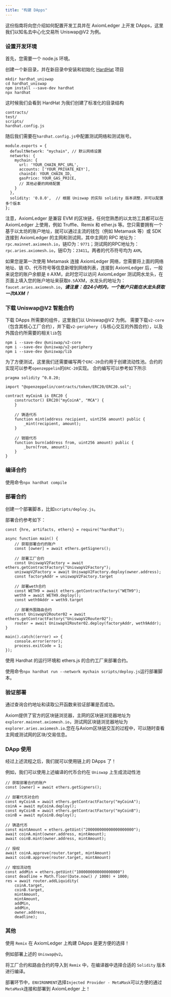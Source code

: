 ```yaml
---
title: "构建 DApps"
---
```


这份指南将向您介绍如何配置开发工具并在 AxiomLedger 上开发 DApps，这里我们以知名去中心化交易所 Uniswap@V2 为例。

### 设置开发环境

首先，您需要一个 node.js 环境。

创建一个新目录，并在新目录中安装和初始化 [HardHat](https://hardhat.org/) 项目

```
mkdir hardhat_uniswap
cd hardhat_uniswap
npm install --save-dev hardhat
npx hardhat
```

这时候我们会看到 HardHat 为我们创建了标准化的目录结构

```
contracts/
test/
scripts/
hardhat.config.js
```

随后我们需要在`hardhat.config.js`中配置测试网络和测试账号。

```
module.exports = {
  defaultNetwork: "mychain", // 默认网络设置
  networks: {
    mychain: {
      url: 'YOUR_CHAIN_RPC_URL',
      accounts: ['YOUR_PRIVATE_KEY'],
      chainId: YOUR_CHAIN_ID,
      gasPrice: YOUR_GAS_PRICE,
      // 其他必要的网络配置
    }
  },
  solidity: '0.8.0',  // 根据 Uniswap 的实际 solidity 版本调整，并可以配置多个版本
};
```

注意，AxiomLedger 是兼容 EVM 的区块链，任何您熟悉的以太坊工具都可以在 AxiomLedger 上使用，例如 Truffle、Remix 和 ether.js 等。您只需要拥有一个基于以太坊的账户地址，就可以通过主流的钱包（例如 Metamask 等）或 SDK 连接到 AxiomLedger 的主网和测试网，其中主网的 RPC 地址为：`rpc.mainnet.axiomesh.io`，链ID为：`9771`；测试网的RPC地址为：`rpc.aries.axiomesh.io`，链ID为：`23411`。两者的代币符号均为 `AXM`。

如果您是第一次使用 Metamask 连接 AxiomLedger 网络，您需要将上面的网络地址、链 ID、代币符号等信息新增到网络列表，连接到 AxiomLedger 后，一般来说您的账户余额是 `0` AXM，此时您可以访问 AxiomLedger 测试网水龙头，在页面上填入您的账户地址来获取`0.5`AXM，水龙头的地址为：`faucet.aries.axiomesh.io`，***请注意：在24小时内，一个账户只能在水龙头获取一次AXM！***

### 下载 Uniswap@V2 智能合约

下载 DApps 所需要的组件，这里我们以 Uniswap@V2 为例。
需要下载`v2-core`（包含其核心工厂合约），并下载`v2-periphery`（与核心交互的外围合约），以及外围合约所需要的相关`lib`包

```
npm i --save-dev @uniswap/v2-core
npm i --save-dev @uniswap/v2-periphery
npm i --save-dev @uniswap/lib
```

为了方便测试，这里我们还需要编写两个`ERC-20`合约用于创建流动性池。合约的实现可以参考`openzeppelin`的`ERC-20`实现。
合约编写可以参考如下所示

```
pragma solidity ^0.8.20;

import "@openzeppelin/contracts/token/ERC20/ERC20.sol";

contract myCoinA is ERC20 {
    constructor() ERC20("myCoinA", "MCA") {
    }

    // 铸造代币
    function mint(address recipient, uint256 amount) public {
        _mint(recipient, amount);
    }

    // 销毁代币
    function burn(address from, uint256 amount) public {
        _burn(from, amount);
    }
}
```

### 编译合约

使用命令`npx hardhat compile`

### 部署合约

创建一个部署脚本，比如`scripts/deploy.js`。

部署合约参考如下：

```
const {hre, artifacts, ethers} = require("hardhat");

async function main() {
    // 获取部署合约的账户
    const [owner] = await ethers.getSigners();

    // 部署工厂合约
    const UniswapV2Factory = await ethers.getContractFactory("UniswapV2Factory");
    uniswapV2Factory = await UniswapV2Factory.deploy(owner.address);
    const factoryAddr = uniswapV2Factory.target

    // 部署weth合约
    const WETH9 = await ethers.getContractFactory("WETH9");
    weth9 = await WETH9.deploy();
    const weth9Addr = weth9.target

    // 部署外围路由合约
    const UniswapV2Router02 = await ethers.getContractFactory("UniswapV2Router02");
    router = await UniswapV2Router02.deploy(factoryAddr, weth9Addr);
}

main().catch((error) => {
    console.error(error);
    process.exitCode = 1;
});
```
使用 Hardhat 的运行环境和 ethers.js 的合约工厂来部署合约。

使用命令`npx hardhat run --network mychain scripts/deploy.js`运行部署脚本。

### 验证部署

通过查询合约地址和读取公开函数来验证部署是否成功。

Axiom提供了官方的区块链浏览器，主网的区块链浏览器地址为`explorer.mainnet.axiomesh.io`，测试网区块链浏览器地址为`explorer.aries.axiomesh.io`.您在与Axiom区块链交互的过程中，可以随时查看主网或测试网的区块/交易信息。

### DApp 使用

经过上述流程之后，我们就可以使用链上的 DApps 了！

例如，我们可以使用上述编译的代币合约在 `Uniswap` 上生成流动性池

```
// 获取部署合约的账户
const [owner] = await ethers.getSigners();

// 部署代币对合约
const myCoinA = await ethers.getContractFactory("myCoinA");
coinA = await myCoinA.deploy();
const myCoinB = await ethers.getContractFactory("myCoinB");
coinB = await myCoinB.deploy();

// 铸造代币
const mintAmount = ethers.getUint("200000000000000000000");
await coinA.mint(owner.address, mintAmount);
await coinB.mint(owner.address, mintAmount);

// 授权
await coinA.approve(router.target, mintAmount)
await coinB.approve(router.target, mintAmount)

// 增加流动性
const addMin = ethers.getUint("1000000000000000000")
const deadline = Math.floor(Date.now() / 1000) + 1000;
res = await router.addLiquidity(
    coinA.target,
    coinB.target,
    mintAmount,
    mintAmount,
    addMin,
    addMin,
    owner.address,
    deadline);
```

### 其他

使用 `Remix` 在 AxiomLedger 上构建 DApps 是更方便的选择！

例如部署上述的 `Uniswap@v2`。

将工厂合约和路由合约的导入到 `Remix` 中，在编译器中选择合适的 `Solidity` 版本进行编译。

部署环节中，`ENVIRONMENT`选择`Injected Provider - MetaMask`可以方便的通过`MetaMask`连接和部署到 AxiomLedger 上！


